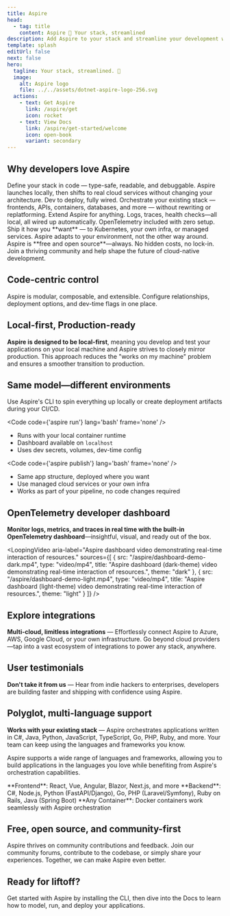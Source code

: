 ```yaml
---
title: Aspire
head:
  - tag: title
    content: Aspire 💫 Your stack, streamlined
description: Add Aspire to your stack and streamline your development workflow with code-first control, modularity, and observability.
template: splash
editUrl: false
next: false
hero:
  tagline: Your stack, streamlined. 💫
  image:
    alt: Aspire logo
    file: ../../assets/dotnet-aspire-logo-256.svg
  actions:
    - text: Get Aspire
      link: /aspire/get
      icon: rocket
    - text: View Docs
      link: /aspire/get-started/welcome
      icon: open-book
      variant: secondary
---
```



## Why developers love Aspire

<CardGrid stagger>
  <Card title="Code-centric Control" icon="laptop">
    Define your stack in code — type-safe, readable, and debuggable. Aspire launches locally, then shifts to real cloud services without changing your architecture. Dev to deploy, fully wired.
  </Card>
  <Card title="Modular and Extensible" icon="puzzle">
    Orchestrate your existing stack — frontends, APIs, containers, databases, and more — without rewriting or replatforming. Extend Aspire for anything.
  </Card>
  <Card title="Observability from the Start" icon="magnifier">
    Logs, traces, health checks—all local, all wired up automatically. OpenTelemetry included with zero setup.
  </Card>
  <Card title="Flexible Deployments" icon="rocket">
    Ship it how you **want** — to Kubernetes, your own infra, or managed services. Aspire adapts to your environment, not the other way around.
  </Card>
  <Card title="Free and Open Source" icon="github">
    Aspire is **free and open source**—always. No hidden costs, no lock-in. Join a thriving community and help shape the future of cloud-native development.
  </Card>
</CardGrid>

## Code-centric control

Aspire is modular, composable, and extensible. Configure relationships, deployment options, and dev-time flags in one place.


<AppHostBuilder />

## Local-first, Production-ready

**Aspire is designed to be local-first**, meaning you develop and test your applications on your local machine and Aspire strives to closely mirror production. This approach reduces the "works on my machine" problem and ensures a smoother transition to production.


<LocalVsProdEnvironments />

## Same model—different environments

Use Aspire's CLI to spin everything up locally or create deployment artifacts during your CI/CD.

<CardGrid>
  <Card title="Local Development" icon="laptop">

  <Code code={'aspire run'} lang='bash' frame='none' />

  - Runs with your local container runtime
  - Dashboard available on `localhost`
  - Uses dev secrets, volumes, dev-time config
  
  <LinkCard href="/aspire/get-started/installation"
            title='Aspire CLI — run'
            description='Run your entire stack locally—instantly orchestrated for development.' />

  </Card>

  <Card title="Production Deployment" icon="rocket">

  <Code code={'aspire publish'} lang='bash' frame='none' />

  - Same app structure, deployed where you want
  - Use managed cloud services or your own infra
  - Works as part of your pipeline, no code changes required

  <LinkCard href="/aspire/get-started/installation"
            title='Aspire CLI — publish'
            description='Model your app once—deploy anywhere, from cloud to on-prem.' />

  </Card>
</CardGrid>

## OpenTelemetry developer dashboard

**Monitor logs, metrics, and traces in real time with the built-in OpenTelemetry dashboard**—insightful, visual, and ready out of the box.

<LoopingVideo
  aria-label="Aspire dashboard video demonstrating real-time interaction of resources."
  sources={[
  { 
    src: "/aspire/dashboard-demo-dark.mp4",
    type: "video/mp4",
    title: "Aspire dashboard (dark-theme) video demonstrating real-time interaction of resources.",
    theme: "dark"
  },
  { 
    src: "/aspire/dashboard-demo-light.mp4",
    type: "video/mp4",
    title: "Aspire dashboard (light-theme) video demonstrating real-time interaction of resources.",
    theme: "light"
  }
]} />

## Explore integrations


**Multi-cloud, limitless integrations** — Effortlessly connect Aspire to Azure, AWS, Google Cloud, or your own infrastructure. Go beyond cloud providers—tap into a vast ecosystem of integrations to power any stack, anywhere.

<IntegrationGrid />

## User testimonials


**Don't take it from us** — Hear from indie hackers to enterprises, developers are building faster and shipping with confidence using Aspire.

<TestimonialCarousel />

## Polyglot, multi-language support

**Works with your existing stack** — Aspire orchestrates applications written in C#, Java, Python, JavaScript, TypeScript, Go, PHP, Ruby, and more. Your team can keep using the languages and frameworks you know.


<LanguagesSupported />

Aspire supports a wide range of languages and frameworks, allowing you to build applications in the languages you love while benefiting from Aspire's orchestration capabilities.

<Card title="Language Flexibility" icon="seti:json">
  **Frontend**: React, Vue, Angular, Blazor, Next.js, and more  
  **Backend**: C#, Node.js, Python (FastAPI/Django), Go, PHP (Laravel/Symfony), Ruby on Rails, Java (Spring Boot)  
  **Any Container**: Docker containers work seamlessly with Aspire orchestration
</Card>

## Free, open source, and community-first

Aspire thrives on community contributions and feedback. Join our community forums, contribute to the codebase, or simply share your experiences. Together, we can make Aspire even better.

## Ready for liftoff?

Get started with Aspire by installing the CLI, then dive into the Docs to learn how to model, run, and deploy your applications.

<CardGrid>
  <LinkCard
    icon="rocket"
    href="/aspire/get-started/installation"
    title="Get Aspire"
    description="Install Aspire and streamline your workflow."
  />
  <LinkCard
    icon="open-book"
    variant="secondary"
    href="/aspire/get-started/welcome"
    title="View Docs"
    description="Learn how to model, run, and deploy apps with Aspire."
  />
</CardGrid>

